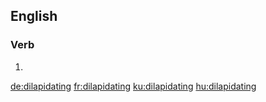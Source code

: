 ==English==

===Verb===
{{head|en|present participle}}

# {{present participle of|dilapidate|lang=en|nocat=1}}

[[de:dilapidating]]
[[fr:dilapidating]]
[[ku:dilapidating]]
[[hu:dilapidating]]